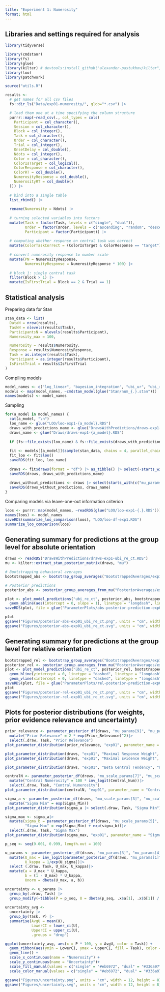 ```yaml
---
title: "Experiment 1: Numerosity"
format: html
---
```


## Libraries and settings required for analysis
```r
library(tidyverse)

library(cmdstanr)
library(fs)
library(glue)
library(kilter) # devtools:install_github("alexander-pastukhov/kilter", dependencies=TRUE)
library(loo)
library(patchwork)

source("utils.R")
```

```r
results <- 
  # get names for all csv files 
  fs::dir_ls("Data/exp01-numerosity/", glob="*.csv") |>

  # load them one at a time specifying the column structure
  purrr::map(~read_csv(., col_types = cols(
    Participant = col_character(),
    Session = col_character(),
    Block = col_integer(),
    Task = col_character(),
    Order = col_character(),
    Trial = col_integer(),
    OnsetDelay = col_double(),
    Ndots = col_integer(),
    Color = col_character(),
    ColorIsTarget = col_logical(),
    ColorResponse = col_character(),
    ColorRT = col_double(),
    NumerosityResponse = col_double(),
    NumerosityRT = col_double()
  ))) |>
  
  # bind into a single table
  list_rbind() |>
  
  rename(Numerosity = Ndots) |>
  
  # turning selected variables into factors
  mutate(Task = factor(Task, levels = c("single", "dual")),
         Order = factor(Order, levels = c("ascending", "random", "descending")),
         Participant = factor(Participant)) |>
  
  # computing whether response on central task was correct
  mutate(ColorTaskCorrect = (ColorIsTarget & ColorResponse == "target") | (!ColorIsTarget & ColorResponse ==  "distractor")) |>
  
  # convert numerosity response to number scale
  mutate(PN = NumerosityResponse,
         NumerosityResponse = NumerosityResponse * 100) |>
  
  # block 1: single central task
  filter(Block > 1) |>
  mutate(IsFirstTrial = Block == 2 & Trial == 1)
```


## Statistical analysis

Preparing data for Stan
```r
stan_data <- list(
  DataN = nrow(results),
  TaskN = nlevels(results$Task),
  ParticipantsN = nlevels(results$Participant),
  Numerosity_max = 100,

  Numerosity = results$Numerosity,
  Response = results$NumerosityResponse,
  Task = as.integer(results$Task),
  Participant = as.integer(results$Participant),
  IsFirstTrial = results$IsFirstTrial
)
```

Compiling models
```r
model_names <- c("log_linear", "bayesian_integration", "ubi_ur", "ubi_r", "ubi_re", "ubi_re_ct")
models <- map(model_names, ~cmdstan_model(glue("Stan/num_{.}.stan")))
names(models) <- model_names
```
Sampling
```r
for(a_model in model_names) {
  cat(a_model, "\n")
  loo_name <- glue("LOO/loo-exp1-{a_model}.RDS")
  draws_with_predictions_name <- glue("DrawsWithPredictions/draws-exp1-{a_model}.RDS")
  draws_name <- glue("Draws/draws-exp1-{a_model}.RDS")
  
  if (fs::file_exists(loo_name) & fs::file_exists(draws_with_predictions_name) & fs::file_exists(draws_name)) next;
  
  fit <- models[[a_model]]$sample(stan_data, chains = 4, parallel_chains = future::availableCores())
  fit_loo <- fit$loo()
  saveRDS(fit_loo, loo_name) 
  
  draws <- fit$draws(format = "df") |> as_tibble() |> select(-starts_with("log_lik"))
  saveRDS(draws, draws_with_predictions_name)
  
  draws_without_predictions <- draws |> select(starts_with(c("mu_params", "l_rho_params", "sigma_params", "sigma_params", "z_params", "sigma_task")))
  saveRDS(draws_without_predictions, draws_name)
}
```


Comparing models via leave-one-out information criterion
```r
loos <- purrr::map(model_names, ~readRDS(glue("LOO/loo-exp1-{.}.RDS")))
names(loos) <- model_names
saveRDS(summarize_loo_comparison(loos), "LOO/loo-df-exp1.RDS")
summarize_loo_comparison(loos)
```

## Generating summary for predictions at the group level for absolute orientation

```r
draws <- readRDS("DrawsWithPredictions/draws-exp1-ubi_re_ct.RDS")
mu <- kilter::extract_stan_posterior_matrix(draws, "mu")
```

```r
# Bootstrapping behavioral averages
bootstrapped_abs <- bootstrap_group_averages("BootstrappedAverages/exp1-absolute.RDS", results, Numerosity, NumerosityResponse, compute_average_absolute_response)

# Posterior predictions
posterior_abs <- posterior_group_averages_from_mu("PosteriorAverages/exp1-absolute.RDS", results, mu, Numerosity, NumerosityResponse, compute_average_absolute_response)

plot <- plot_model_predictions("ubi_re_ct", posterior_abs, bootstrapped_abs, Numerosity, Response) +
  geom_abline(aes(intercept = 0, slope = 1), linetype = "longdash", linewidth = 0.7)
saveRDS(plot, file = glue("ParameterPlots/abs-posterior-prediction-exp01-ubi_re_ct.RDS"))

plot
ggsave("Figures/posterior-abs-exp01_ubi_re_ct.png", units = "cm", width = 16, height = 8)
ggsave("Figures/posterior-abs-exp01_ubi_re_ct.svg", units = "cm", width = 16, height = 8)
```

## Generating summary for predictions at the group level for relative orientation

```r
bootstrapped_rel <- bootstrap_group_averages("BootstrappedAverages/exp1-relative.RDS", results, Numerosity, NumerosityResponse, compute_average_relative_response)
posterior_rel <- posterior_group_averages_from_mu("PosteriorAverages/exp1-relative.RDS", results, mu, Numerosity, NumerosityResponse, compute_average_relative_response)
plot <- plot_model_predictions("ubi_re_ct", posterior_rel, bootstrapped_rel, Rel_Stimulus, Response) +
  geom_hline(yintercept = 0, linetype = "dashed", linetype = "longdash", linewidth = 0.7) +
  geom_vline(xintercept = 0, linetype = "dashed", linetype = "longdash", linewidth = 0.7)
saveRDS(plot, file = glue("ParameterPlots/rel-posterior-prediction-exp01-ubi_re_ct.RDS"))
plot
ggsave("Figures/posterior-rel-exp01_ubi_re_ct.png", units = "cm", width = 16, height = 10)
ggsave("Figures/posterior-rel-exp01_ubi_re_ct.svg", units = "cm", width = 16, height = 10)
```
## Plots for posterior distributions (for weights, prior evidence relevance and uncertainty)
```r
prior_relevance <- parameter_posterior_df(draws, "mu_params[9]", "mu_params[10]", "Prior_Relevance")|>
  mutate("Prior Relevance" = 2 * exp(Prior_Relevance)^2)|> 
  select(.draw, Task, "Prior Relevance")
plot_parameter_distribution(prior_relevance, "exp01", parameter_name = "Prior Relevance", long_df = TRUE)

plot_parameter_distribution(draws, "exp01", "Maximal Response Weight", "mu_params[5]", "mu_params[6]")
plot_parameter_distribution(draws, "exp01", "Maximal Evidence Weight", "mu_params[7]", "mu_params[8]")

plot_parameter_distribution(draws, "exp01", "Beta Central Tendency", "mu_scale_params[1]", "mu_scale_params[2]")

centralN <- parameter_posterior_df(draws, "mu_scale_params[7]", "mu_scale_params[8]", "Central_Num")|>
  mutate("Central Numerosity" = 100 * inv_logit(Central_Num))|> 
  select(.draw, Task, "Central Numerosity")
plot_parameter_distribution(centralN, "exp01", parameter_name = "Central Numerosity", long_df = TRUE)

sigma_a <- parameter_posterior_df(draws, "mu_scale_params[3]", "mu_scale_params[4]", "Sigma_Min" )|>
  mutate("Sigma Min" = exp(Sigma_Min))
plot_parameter_distribution(sigma_a |> select(.draw, Task, "Sigma Min"), "exp01", parameter_name = "Sigma Min", long_df = TRUE)

sigma_max <- sigma_a|>
  mutate(sigma_b = parameter_posterior_df(draws, "mu_scale_params[5]", "mu_scale_params[6]", "sigma_b")[[3]],
         "Sigma Max" = exp(Sigma_Min) + exp(sigma_b))|>
  select(.draw, Task, "Sigma Max")
plot_parameter_distribution(sigma_max, "exp01", parameter_name = "Sigma Max", long_df = TRUE)
```
```r
p_seq <- seq(0.001, 0.999, length.out = 100)

u_params <- parameter_posterior_df(draws, "mu_params[3]", "mu_params[4]", "U_sigma" )|>
  mutate(U_max = inv_logit(parameter_posterior_df(draws, "mu_params[1]", "mu_params[2]", "U_max" )[[3]]),
         U_kappa = 1/exp(U_sigma))|>
  select (.draw, Task, U_max, U_kappa)|>
  mutate(a = U_max * U_kappa,
         b = (1 - U_max) * U_kappa,
         Unorm = dbeta(U_max, a, b))

uncertainty <- u_params |>
  group_by(.draw, Task) |>
  group_modify(~tibble(P = p_seq, U = dbeta(p_seq, .x$a[1], .x$b[1]) / .x$Unorm[1]))
  
uncertainty_avg <- 
  uncertainty |>
  group_by(Task, P) |>
  summarise(AvgU = mean(U),
            LowerCI = lower_ci(U),
            UpperCI = upper_ci(U),
            .groups = "drop")

ggplot(uncertainty_avg, aes(x = P * 100, y = AvgU, color = Task)) +
  geom_ribbon(aes(ymin = LowerCI, ymax = UpperCI, fill = Task), color = NA, alpha = 0.5) +
  geom_line() +
  scale_x_continuous(name = "Numerosity") +
  scale_y_continuous(name = "Uncertainty")+
  scale_fill_manual(values = c("single" = "#eb6972", "dual" = "#336a97")) +
  scale_color_manual(values = c("single" = "#eb6972", "dual" = "#336a97")) 

ggsave("Figures/uncertainty.png", units = "cm", width = 12, height = 8)
ggsave("Figures/uncertainty.svg", units = "cm", width = 12, height = 8)
```

